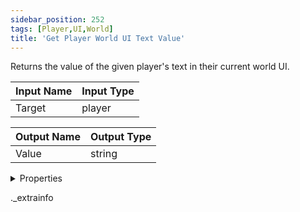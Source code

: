 ```yaml
---
sidebar_position: 252
tags: [Player,UI,World]
title: 'Get Player World UI Text Value'
---
```


Returns the value of the given player's text in their current world UI.



<IChip uuid="447bbb2e-11e4-408c-b4a9-b758e3e07ee7" />

| Input Name | Input Type |
|-----------|-----------|
| Target | player |

| Output Name | Output Type |
|-----------|-----------|
| Value | string |


<details>
  <summary>Properties</summary>
  <div>
    <div>
    <table>
      <thead>
        <tr>
          <th>Room availability:</th>
          <th>Available everywhere</th>
        </tr>
        <tr>
          <th>Is beta required?</th>
          <th>No</th>
        </tr>
        <tr>
          <th>Is this chip a trolling risk?</th>
          <th>No</th>
        </tr>
        <tr>
          <th>Is this chip a role assignment risk?</th>
          <th>No</th>
        </tr>
        <tr>
          <th>Chip UUID</th>
          <th>447bbb2e-11e4-408c-b4a9-b758e3e07ee7</th>
        </tr>
      </thead>
    </table>
    </div>
  </div>
</details>

._extrainfo